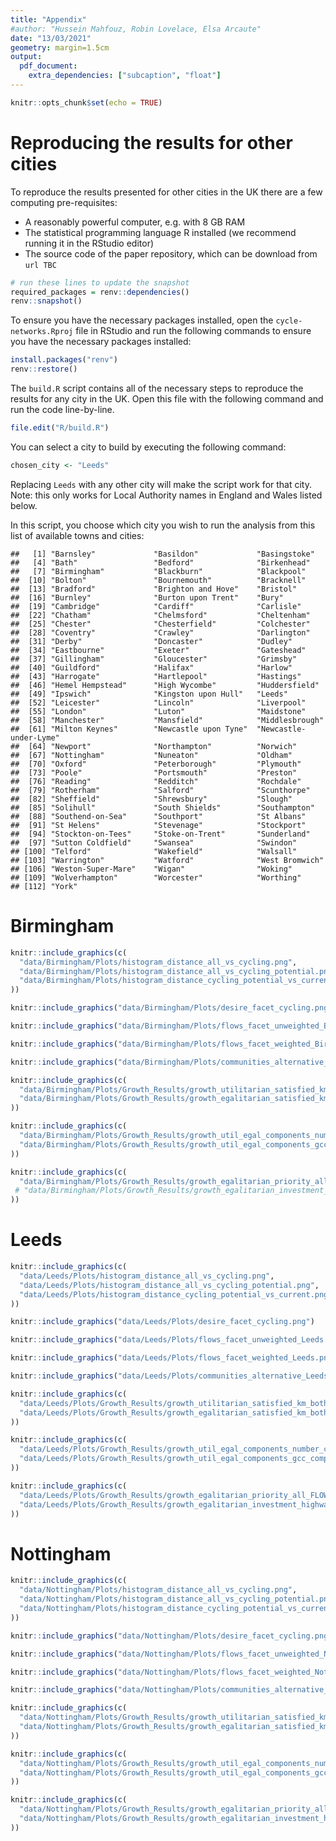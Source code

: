 ```yaml
---
title: "Appendix"
#author: "Hussein Mahfouz, Robin Lovelace, Elsa Arcaute"
date: "13/03/2021"
geometry: margin=1.5cm
output:
  pdf_document:
    extra_dependencies: ["subcaption", "float"]
---
```


```r
knitr::opts_chunk$set(echo = TRUE)
```

# Reproducing the results for other cities

To reproduce the results presented for other cities in the UK there are a few computing pre-requisites:

- A reasonably powerful computer, e.g. with 8 GB RAM
- The statistical programming language R installed (we recommend running it in the RStudio editor)
- The source code of the paper repository, which can be download from `url TBC`

```r
# run these lines to update the snapshot
required_packages = renv::dependencies()
renv::snapshot()
```

To ensure you have the necessary packages installed, open the `cycle-networks.Rproj` file in RStudio and run the following commands to ensure you have the necessary packages installed:

```r
install.packages("renv")
renv::restore()
```

The `build.R` script contains all of the necessary steps to reproduce the results for any city in the UK.
Open this file with the following command and run the code line-by-line.

```r
file.edit("R/build.R")
```

<!-- Todo: make the .zip download work for anyone, e.g. by uploading the data to the osf.io website alongside the preprint. -->

You can select a city to build by executing the following command:

```r
chosen_city <- "Leeds"
```

Replacing `Leeds` with any other city will make the script work for that city.
Note: this only works for Local Authority names in England and Wales listed below.

In this script, you choose which city you wish to run the analysis from
this list of available towns and cities:

    ##   [1] "Barnsley"             "Basildon"             "Basingstoke"         
    ##   [4] "Bath"                 "Bedford"              "Birkenhead"          
    ##   [7] "Birmingham"           "Blackburn"            "Blackpool"           
    ##  [10] "Bolton"               "Bournemouth"          "Bracknell"           
    ##  [13] "Bradford"             "Brighton and Hove"    "Bristol"             
    ##  [16] "Burnley"              "Burton upon Trent"    "Bury"                
    ##  [19] "Cambridge"            "Cardiff"              "Carlisle"            
    ##  [22] "Chatham"              "Chelmsford"           "Cheltenham"          
    ##  [25] "Chester"              "Chesterfield"         "Colchester"          
    ##  [28] "Coventry"             "Crawley"              "Darlington"          
    ##  [31] "Derby"                "Doncaster"            "Dudley"              
    ##  [34] "Eastbourne"           "Exeter"               "Gateshead"           
    ##  [37] "Gillingham"           "Gloucester"           "Grimsby"             
    ##  [40] "Guildford"            "Halifax"              "Harlow"              
    ##  [43] "Harrogate"            "Hartlepool"           "Hastings"            
    ##  [46] "Hemel Hempstead"      "High Wycombe"         "Huddersfield"        
    ##  [49] "Ipswich"              "Kingston upon Hull"   "Leeds"               
    ##  [52] "Leicester"            "Lincoln"              "Liverpool"           
    ##  [55] "London"               "Luton"                "Maidstone"           
    ##  [58] "Manchester"           "Mansfield"            "Middlesbrough"       
    ##  [61] "Milton Keynes"        "Newcastle upon Tyne"  "Newcastle-under-Lyme"
    ##  [64] "Newport"              "Northampton"          "Norwich"             
    ##  [67] "Nottingham"           "Nuneaton"             "Oldham"              
    ##  [70] "Oxford"               "Peterborough"         "Plymouth"            
    ##  [73] "Poole"                "Portsmouth"           "Preston"             
    ##  [76] "Reading"              "Redditch"             "Rochdale"            
    ##  [79] "Rotherham"            "Salford"              "Scunthorpe"          
    ##  [82] "Sheffield"            "Shrewsbury"           "Slough"              
    ##  [85] "Solihull"             "South Shields"        "Southampton"         
    ##  [88] "Southend-on-Sea"      "Southport"            "St Albans"           
    ##  [91] "St Helens"            "Stevenage"            "Stockport"           
    ##  [94] "Stockton-on-Tees"     "Stoke-on-Trent"       "Sunderland"          
    ##  [97] "Sutton Coldfield"     "Swansea"              "Swindon"             
    ## [100] "Telford"              "Wakefield"            "Walsall"             
    ## [103] "Warrington"           "Watford"              "West Bromwich"       
    ## [106] "Weston-Super-Mare"    "Wigan"                "Woking"              
    ## [109] "Wolverhampton"        "Worcester"            "Worthing"            
    ## [112] "York"

\newpage

# Birmingham

\subsubsection{Potential Demand}

```r
knitr::include_graphics(c(
  "data/Birmingham/Plots/histogram_distance_all_vs_cycling.png",
  "data/Birmingham/Plots/histogram_distance_all_vs_cycling_potential.png",
  "data/Birmingham/Plots/histogram_distance_cycling_potential_vs_current.png"
))
```

```r
knitr::include_graphics("data/Birmingham/Plots/desire_facet_cycling.png")
```

\clearpage

\subsubsection{Routing Cycling Flows}

```r
knitr::include_graphics("data/Birmingham/Plots/flows_facet_unweighted_Birmingham.png")
```

```r
knitr::include_graphics("data/Birmingham/Plots/flows_facet_weighted_Birmingham.png")
```

\clearpage

\subsubsection{Community Detection}


```r
knitr::include_graphics("data/Birmingham/Plots/communities_alternative_Birmingham.png")
```

\subsubsection{Network Expansion Algorithms}


```r
knitr::include_graphics(c(
  "data/Birmingham/Plots/Growth_Results/growth_utilitarian_satisfied_km_both_flow_column.png",
  "data/Birmingham/Plots/Growth_Results/growth_egalitarian_satisfied_km_both_flow_column.png"
))
```

```r
knitr::include_graphics(c(
  "data/Birmingham/Plots/Growth_Results/growth_util_egal_components_number_comparisonBirmingham.png",
  "data/Birmingham/Plots/Growth_Results/growth_util_egal_components_gcc_comparisonBirmingham.png"
))
```

```r
knitr::include_graphics(c(
  "data/Birmingham/Plots/Growth_Results/growth_egalitarian_priority_all_FLOW.png"#,
 # "data/Birmingham/Plots/Growth_Results/growth_egalitarian_investment_highways_flow.png"
))
```

\clearpage

# Leeds

\subsubsection{Potential Demand}

```r
knitr::include_graphics(c(
  "data/Leeds/Plots/histogram_distance_all_vs_cycling.png",
  "data/Leeds/Plots/histogram_distance_all_vs_cycling_potential.png",
  "data/Leeds/Plots/histogram_distance_cycling_potential_vs_current.png"
))
```

```r
knitr::include_graphics("data/Leeds/Plots/desire_facet_cycling.png")
```

\clearpage

\subsubsection{Routing Cycling Flows}

```r
knitr::include_graphics("data/Leeds/Plots/flows_facet_unweighted_Leeds.png")
```

```r
knitr::include_graphics("data/Leeds/Plots/flows_facet_weighted_Leeds.png")
```

\clearpage

\subsubsection{Community Detection}


```r
knitr::include_graphics("data/Leeds/Plots/communities_alternative_Leeds.png")
```

\subsubsection{Network Expansion Algorithms}


```r
knitr::include_graphics(c(
  "data/Leeds/Plots/Growth_Results/growth_utilitarian_satisfied_km_both_flow_column.png",
  "data/Leeds/Plots/Growth_Results/growth_egalitarian_satisfied_km_both_flow_column.png"
))
```

```r
knitr::include_graphics(c(
  "data/Leeds/Plots/Growth_Results/growth_util_egal_components_number_comparisonLeeds.png",
  "data/Leeds/Plots/Growth_Results/growth_util_egal_components_gcc_comparisonLeeds.png"
))
```

```r
knitr::include_graphics(c(
  "data/Leeds/Plots/Growth_Results/growth_egalitarian_priority_all_FLOW.png",
  "data/Leeds/Plots/Growth_Results/growth_egalitarian_investment_highways_flow.png"
))
```

\clearpage


# Nottingham

\subsubsection{Potential Demand}

```r
knitr::include_graphics(c(
  "data/Nottingham/Plots/histogram_distance_all_vs_cycling.png",
  "data/Nottingham/Plots/histogram_distance_all_vs_cycling_potential.png",
  "data/Nottingham/Plots/histogram_distance_cycling_potential_vs_current.png"
))
```

```r
knitr::include_graphics("data/Nottingham/Plots/desire_facet_cycling.png")
```

\clearpage

\subsubsection{Routing Cycling Flows}

```r
knitr::include_graphics("data/Nottingham/Plots/flows_facet_unweighted_Nottingham.png")
```

```r
knitr::include_graphics("data/Nottingham/Plots/flows_facet_weighted_Nottingham.png")
```

\clearpage

\subsubsection{Community Detection}


```r
knitr::include_graphics("data/Nottingham/Plots/communities_alternative_Nottingham.png")
```

\subsubsection{Network Expansion Algorithms}


```r
knitr::include_graphics(c(
  "data/Nottingham/Plots/Growth_Results/growth_utilitarian_satisfied_km_both_flow_column.png",
  "data/Nottingham/Plots/Growth_Results/growth_egalitarian_satisfied_km_both_flow_column.png"
))
```

```r
knitr::include_graphics(c(
  "data/Nottingham/Plots/Growth_Results/growth_util_egal_components_number_comparisonNottingham.png",
  "data/Nottingham/Plots/Growth_Results/growth_util_egal_components_gcc_comparisonNottingham.png"
))
```

```r
knitr::include_graphics(c(
  "data/Nottingham/Plots/Growth_Results/growth_egalitarian_priority_all_FLOW.png",
  "data/Nottingham/Plots/Growth_Results/growth_egalitarian_investment_highways_flow.png"
))
```

\clearpage

